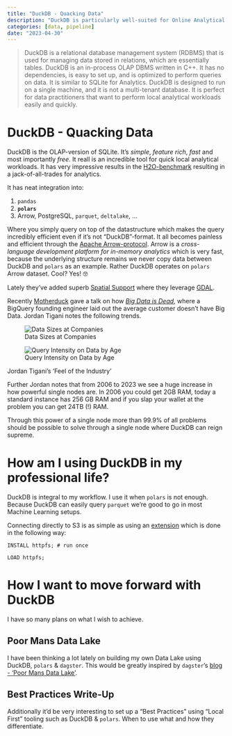 ```yaml
---
title: "DuckDB - Quacking Data"
description: "DuckDB is particularly well-suited for Online Analytical Processing (OLAP) tasks, which involve analyzing large datasets to gain insights and generate reports. Its columnar storage format and vectorized query engine enable fast and efficient data processing, even on complex analytical queries. Additionally, DuckDB supports a variety of OLAP-specific features, such as window functions, making it a powerful tool for OLAP workloads."
categories: [data, pipeline]
date: "2023-04-30"
---
```


> DuckDB is a relational database management system (RDBMS) that is used for managing data stored in relations, which are essentially tables. DuckDB is an in-process OLAP DBMS written in C++. It has no dependencies, is easy to set up, and is optimized to perform queries on data. It is similar to SQLite for Analytics. DuckDB is designed to run on a single machine, and it is not a multi-tenant database. It is perfect for data practitioners that want to perform local analytical workloads easily and quickly.

# DuckDB - Quacking Data

DuckDB is the OLAP-version of SQLite. It's _simple_, _feature rich_, _fast_ and most importantly _free_. 
It reall is an incredible tool for quick local analytical workloads. It has very impressive results in the [H2O-benchmark](https://duckdblabs.github.io/db-benchmark/) resulting in a jack-of-all-trades for analytics.

It has neat integration into:

1. `pandas`
2. **`polars`**
3. Arrow, PostgreSQL, `parquet`, `deltalake`, ...

Where you simply query on top of the datastructure which makes the query incredibly efficient even if it's not "DuckDB"-format. It all becomes painless and efficient through the [Apache Arrow-protocol](https://arrow.apache.org). Arrow is a _cross-language development platform for in-memory analytics_ which is very fast, because the underlying structure remains we never copy data between DuckDB and `polars` as an example. Rather DuckDB operates on `polars` Arrow dataset. Cool? Yes! 🤓

Lately they've added superb [Spatial Support](https://duckdb.org/2023/04/28/spatial.html) where they leverage [GDAL](https://gdal.org/).

Recently [Motherduck](https://motherduck.com/) gave a talk on how [_Big Data is Dead_](https://motherduck.com/blog/big-data-is-dead/), where a BigQuery founding engineer laid out the average customer doesn't have Big Data. Jordan Tigani notes the following trends.

::: {#fig-queries layout-ncol=2}
![Data Sizes at Companies](assets/average_load.jpg)

![Query Intensity on Data by Age](assets/query_intensity.jpg)

Jordan Tigani's 'Feel of the Industry'
:::

Further Jordan notes that from 2006 to 2023 we see a huge increase in how powerful single nodes are. In 2006 you could get 2GB RAM, today a standard instance has 256 GB RAM and if you slap your wallet at the problem you can get 24TB (!) RAM.

Through this power of a single node more than 99.9% of all problems should be possible to solve through a single node where DuckDB can reign supreme.

# How am I using DuckDB in my professional life?

DuckDB is integral to my workflow. I use it when `polars` is not enough. Because DuckDB can easily query `parquet` we're good to go in most
Machine Learning setups. 

Connecting directly to S3 is as simple as using an [extension](https://duckdb.org/docs/guides/import/s3_import.html) which is done in the following way:

```
INSTALL httpfs; # run once

LOAD httpfs;
```

# How I want to move forward with DuckDB

I have so many plans on what I wish to achieve.

## Poor Mans Data Lake

I have been thinking a lot lately on building my own Data Lake using DuckDB, `polars` & `dagster`. This would be greatly inspired by `dagster`'s [blog - 'Poor Mans Data Lake'](https://dagster.io/blog/duckdb-data-lake).

## Best Practices Write-Up

Additionally it'd be very interesting to set up a "Best Practices" using "Local First" tooling such as DuckDB & `polars`. When to use what and how they differentiate.

